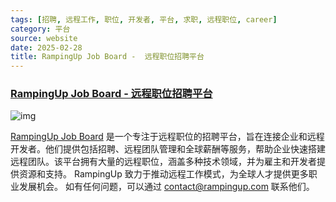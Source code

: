 ```yaml
---
tags: [招聘, 远程工作, 职位, 开发者, 平台, 求职, 远程职位, career]
category: 平台
source: website
date: 2025-02-28
title: RampingUp Job Board -  远程职位招聘平台
---
```


### [RampingUp Job Board - 远程职位招聘平台](https://rampingup.com/job-board)

![img](https://img.mengpeng.tech/i/2025/02/28/67c14dd954287.webp)

[RampingUp Job Board](https://rampingup.com/job-board) 是一个专注于远程职位的招聘平台，旨在连接企业和远程开发者。他们提供包括招聘、远程团队管理和全球薪酬等服务，帮助企业快速搭建远程团队。该平台拥有大量的远程职位，涵盖多种技术领域，并为雇主和开发者提供资源和支持。 RampingUp 致力于推动远程工作模式，为全球人才提供更多职业发展机会。 如有任何问题，可以通过 [contact@rampingup.com](mailto:contact@rampingup.com) 联系他们。
